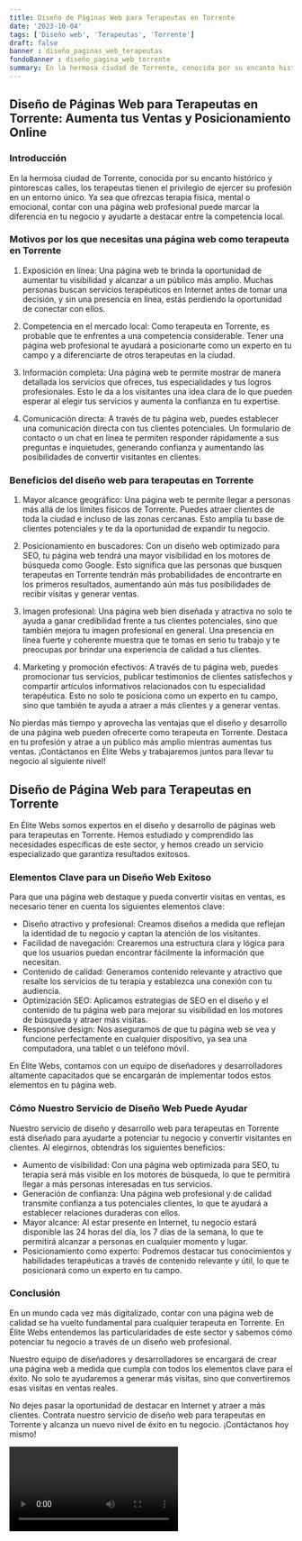 ```yaml
---
title: Diseño de Páginas Web para Terapeutas en Torrente
date: '2023-10-04'
tags: ['Diseño web', 'Terapeutas', 'Torrente']
draft: false
banner : diseño_paginas_web_terapeutas
fondoBanner : diseño_pagina_web_torrente
summary: En la hermosa ciudad de Torrente, conocida por su encanto histórico y pintorescas calles, los terapeutas tienen el privilegio de ejercer su profesión en un entorno único. Ya sea que ofrezcas terapia física, mental o emocional, contar con una página web profesional puede marcar la diferencia en tu negocio y ayudarte a destacar entre la competencia local.
---
```


## Diseño de Páginas Web para Terapeutas en Torrente: Aumenta tus Ventas y Posicionamiento Online

### Introducción

En la hermosa ciudad de Torrente, conocida por su encanto histórico y pintorescas calles, los terapeutas tienen el privilegio de ejercer su profesión en un entorno único. Ya sea que ofrezcas terapia física, mental o emocional, contar con una página web profesional puede marcar la diferencia en tu negocio y ayudarte a destacar entre la competencia local.

### Motivos por los que necesitas una página web como terapeuta en Torrente

1. Exposición en línea: Una página web te brinda la oportunidad de aumentar tu visibilidad y alcanzar a un público más amplio. Muchas personas buscan servicios terapéuticos en Internet antes de tomar una decisión, y sin una presencia en línea, estás perdiendo la oportunidad de conectar con ellos.

2. Competencia en el mercado local: Como terapeuta en Torrente, es probable que te enfrentes a una competencia considerable. Tener una página web profesional te ayudará a posicionarte como un experto en tu campo y a diferenciarte de otros terapeutas en la ciudad.

3. Información completa: Una página web te permite mostrar de manera detallada los servicios que ofreces, tus especialidades y tus logros profesionales. Esto le da a los visitantes una idea clara de lo que pueden esperar al elegir tus servicios y aumenta la confianza en tu expertise.

4. Comunicación directa: A través de tu página web, puedes establecer una comunicación directa con tus clientes potenciales. Un formulario de contacto o un chat en línea te permiten responder rápidamente a sus preguntas e inquietudes, generando confianza y aumentando las posibilidades de convertir visitantes en clientes.

### Beneficios del diseño web para terapeutas en Torrente

1. Mayor alcance geográfico: Una página web te permite llegar a personas más allá de los límites físicos de Torrente. Puedes atraer clientes de toda la ciudad e incluso de las zonas cercanas. Esto amplía tu base de clientes potenciales y te da la oportunidad de expandir tu negocio.

2. Posicionamiento en buscadores: Con un diseño web optimizado para SEO, tu página web tendrá una mayor visibilidad en los motores de búsqueda como Google. Esto significa que las personas que busquen terapeutas en Torrente tendrán más probabilidades de encontrarte en los primeros resultados, aumentando aún más tus posibilidades de recibir visitas y generar ventas.

3. Imagen profesional: Una página web bien diseñada y atractiva no solo te ayuda a ganar credibilidad frente a tus clientes potenciales, sino que también mejora tu imagen profesional en general. Una presencia en línea fuerte y coherente muestra que te tomas en serio tu trabajo y te preocupas por brindar una experiencia de calidad a tus clientes.

4. Marketing y promoción efectivos: A través de tu página web, puedes promocionar tus servicios, publicar testimonios de clientes satisfechos y compartir artículos informativos relacionados con tu especialidad terapéutica. Esto no solo te posiciona como un experto en tu campo, sino que también te ayuda a atraer a más clientes y a generar ventas.

No pierdas más tiempo y aprovecha las ventajas que el diseño y desarrollo de una página web pueden ofrecerte como terapeuta en Torrente. Destaca en tu profesión y atrae a un público más amplio mientras aumentas tus ventas. ¡Contáctanos en Élite Webs y trabajaremos juntos para llevar tu negocio al siguiente nivel!

<GifSeo />

<Cta />

## Diseño de Página Web para Terapeutas en Torrente

En Élite Webs somos expertos en el diseño y desarrollo de páginas web para terapeutas en Torrente. Hemos estudiado y comprendido las necesidades específicas de este sector, y hemos creado un servicio especializado que garantiza resultados exitosos.

### Elementos Clave para un Diseño Web Exitoso

Para que una página web destaque y pueda convertir visitas en ventas, es necesario tener en cuenta los siguientes elementos clave:

- Diseño atractivo y profesional: Creamos diseños a medida que reflejan la identidad de tu negocio y captan la atención de los visitantes.
- Facilidad de navegación: Crearemos una estructura clara y lógica para que los usuarios puedan encontrar fácilmente la información que necesitan.
- Contenido de calidad: Generamos contenido relevante y atractivo que resalte los servicios de tu terapia y establezca una conexión con tu audiencia. 
- Optimización SEO: Aplicamos estrategias de SEO en el diseño y el contenido de tu página web para mejorar su visibilidad en los motores de búsqueda y atraer más visitas.
- Responsive design: Nos aseguramos de que tu página web se vea y funcione perfectamente en cualquier dispositivo, ya sea una computadora, una tablet o un teléfono móvil.

En Élite Webs, contamos con un equipo de diseñadores y desarrolladores altamente capacitados que se encargarán de implementar todos estos elementos en tu página web.

### Cómo Nuestro Servicio de Diseño Web Puede Ayudar

Nuestro servicio de diseño y desarrollo web para terapeutas en Torrente está diseñado para ayudarte a potenciar tu negocio y convertir visitantes en clientes. Al elegirnos, obtendrás los siguientes beneficios:

- Aumento de visibilidad: Con una página web optimizada para SEO, tu terapia será más visible en los motores de búsqueda, lo que te permitirá llegar a más personas interesadas en tus servicios.
- Generación de confianza: Una página web profesional y de calidad transmite confianza a tus potenciales clientes, lo que te ayudará a establecer relaciones duraderas con ellos.
- Mayor alcance: Al estar presente en Internet, tu negocio estará disponible las 24 horas del día, los 7 días de la semana, lo que te permitirá alcanzar a personas en cualquier momento y lugar.
- Posicionamiento como experto: Podremos destacar tus conocimientos y habilidades terapéuticas a través de contenido relevante y útil, lo que te posicionará como un experto en tu campo.

### Conclusión

En un mundo cada vez más digitalizado, contar con una página web de calidad se ha vuelto fundamental para cualquier terapeuta en Torrente. En Élite Webs entendemos las particularidades de este sector y sabemos cómo potenciar tu negocio a través de un diseño web profesional.

Nuestro equipo de diseñadores y desarrolladores se encargará de crear una página web a medida que cumpla con todos los elementos clave para el éxito. No solo te ayudaremos a generar más visitas, sino que convertiremos esas visitas en ventas reales.

No dejes pasar la oportunidad de destacar en Internet y atraer a más clientes. Contrata nuestro servicio de diseño web para terapeutas en Torrente y alcanza un nuevo nivel de éxito en tu negocio. ¡Contáctanos hoy mismo!

<Video />

<CtaBot job='Terapeutas' city='Torrente'/>

<Gmaps query='Torrente+españa+maps' />